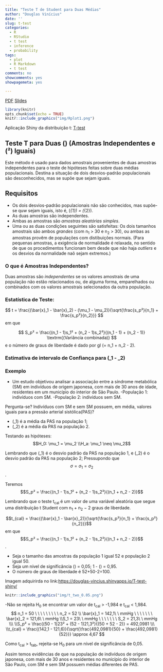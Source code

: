 ```yaml
---
title: "Teste T de Student para Duas Médias"
author: "Douglas Vinícius"
date: ''
slug: t-test
categories:
  - R
  - RStudio
  - t test
  - inference
  - probability
tags:
  - plot
  - R Markdown
  - t test
comments: no
showcomments: yes
showpagemeta: yes

---
```


[PDF](pdf/slides2.pdf)
[Slides](slides/t-test.html)

```r
library(knitr)
opts_chunk$set(echo = TRUE)
knitr::include_graphics("img/Rplot1.png")
```

Aplicação Shiny da distribuição t: [T-test](https://douglas-vincius.shinyapps.io/T-test-shiny/)

## Teste T para Duas \(\mu\) (Amostras Independentes e \(\sigma²\) Iguais)


Este método é usado para dados amostrais provenientes de duas amostras independentes para o teste de hipóteses feitas sobre duas médias populacionais. Destina a situação de dois desvios-padrão populacionais são desconhecidos, mas se supõe que sejam iguais.


## Requisitos

- Os dois desvios-padrão populacionais não são conhecidos, mas supõe-se quw sejam iguais, isto é, \(\sigma_{1}\) = \(\sigma_{2}\).
- As duas amostras são independentes.
- Ambas as amostras são *amostras aleatórias simples*.
- Uma ou as duas condições seguintes são satisfeitas: Os dois tamanhos amostrais são ambos *grandes* (com n<sub>1</sub> > 30 e n<sub>2</sub> > 30), ou ambas as amostras provêm de populações com distibuições normais. (Para pequenas amostras, a exigência de normalidade é relaxada, no sentido de que os procedimentos funcionam bem desde que não haja *outliers* e os desvios da normalidade naõ sejam extremos.)


### O que é Amostras Independentes?

Duas amostras são *independentes* se os valores amostrais de uma população não estão relacionados ou, de alguma forma, emparelhados ou combinados com os valores amostrais selecionados da outra população.


### Estatística de Teste:

$$
t = \frac{(\bar{x}_1 - \bar{x}_2) - (\mu_1 - \mu_2)}{\sqrt{\frac{s_p²}{n_1} + \frac{s_p²}{n_2}}}
$$
em que

$$
S_p² = \frac{(n_1 - 1)s_1² + (n_2 - 1)s_2²}{(n_1 - 1) + (n_2 - 1)}  \textrm{(Variância combinada)}
$$
e o número de graus de liberdade é dado por gl \(= n_1 + n_2 - 2\).


### Estimativa de intervalo de Confiança para \(\mu_1 - \mu_2\) 


### Exemplo

 - Um estudo objetivou analisar a associação entre a síndrome metabólica (SM) em indivíduos de origem japonesa, com mais de 30 anos de idade, residentes em um município do interior de São Paulo.
 -População 1: indivíduos com SM.
 -População 2: indivíduos sem SM.

Pergunta-se? Indivíduos com SM e sem SM possuem, em média, valores iguais para a pressão arterial sistólica(PAS)?

 - \(\mu_1\) é a média da PAS na população 1;
 - \(\mu_2\) é a média da PAS na população 2.
 
Testando as hipóteses: 
$$H_0: \mu_1 = \mu_2
\\H_a: \mu_1 \neq \mu_2$$

Lembrando que \(\sigma_1\) é o desvio padrão da PAS na população 1, e \(\sigma_2\) é o desvio padrão da PAS na população 2; Pressupondo que $$\sigma = \sigma_1 = \sigma_2$$.

Teremos $$S_p² = \frac{(n_1 - 1)s_1² + (n_2 - 1)s_2²}{(n_1 + n_2 - 2)}$$

Lembrando que o teste t<sub>cal</sub> é um valor de uma variável aleatória que segue uma distribuição t Student com n<sub>1</sub> + n<sub>2</sub> − 2 graus de liberdade.

$$t_{cal} = \frac{(\bar{x}_1 - \bar{x}_2)}{\sqrt{\frac{s_p²}{n_1} + \frac{s_p²}{n_2}}}$$ em que $$S_p² = \frac{(n_1 - 1)s_1² + (n_2 - 1)s_2²}{(n_1 + n_2 - 2)}$$.

 - Seja o tamanho das amostras da população 1 igual 52 e população 2 igual 50.
 - Seja um nível de significância \(\alpha\) = 0,05; 1 - \(\alpha\) = 0,95.
 - O número de graus de liberdade é 52+50-2=100.

Imagem adquirirda no link:<https://douglas-vincius.shinyapps.io/T-test-shiny/>

```r
knitr::include_graphics("img/t_two_0.05.png")
```

-Não se rejeita H<sub>0</sub> se encontrar um valor de t<sub>cal</sub> > -1,984 e t<sub>cal</sub> < 1,984.
$$
n_1 = 50 \ \ \ \ \ \ \ \ \ n_2 = 52
\\ \bar{x}_1 = 142,1\ \ mmHg \ \ \ \ \ \ \ \bar{x}_2 = 121,6\ \ mmHg
\\S_1 = 23\ \ mmHg \ \ \ \ \ \ \ S_2 = 21,3\ \ mmHg
\\\ 
\\S_p² = \frac{(50 - 1)23² + (52 - 1)21,3²}{(50 + 52 - 2)} = 492,0981
\\\
\\t_{cal} = \frac{(142,1 - 121,6)}{\sqrt{\frac{492,0981}{50} + \frac{492,0981}{52}}} \approx 4,67
$$

Como t<sub>cal</sub> > t<sub>tab</sub>, rejeita-se H<sub>0</sub> para um nível de significância de 0,05.

Assim temos evidências de que na população de indivíduos de origem japonesa, com mais de 30 anos e residentes no município do interior de São Paulo, com SM e sem SM possuem médias
diferentes de PAS.